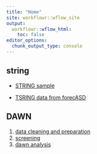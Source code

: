 ---
title: "Home"
site: workflowr::wflow_site
output:
  workflowr::wflow_html:
    toc: false
editor_options:
  chunk_output_type: console
---

## string 

* [STRING sample](string.html)

* [TSRING data from forecASD](string_forecASD.html)

## DAWN 

1.  [data cleaning and preparation](dawn.html)
2.  [screening](screening.html)
3. [dawn analysis](dawn_algorithm.html)